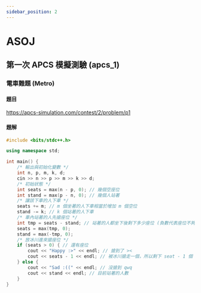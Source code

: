 ```yaml
---
sidebar_position: 2
---
```


# ASOJ

## 第一次 APCS 模擬測驗 (apcs_1)

### 電車難題 (Metro)

#### 題目
https://apcs-simulation.com/contest/2/problem/p1

#### 題解
```cpp
#include <bits/stdc++.h>

using namespace std;

int main() {
    /* 輸出與初始化變數 */
    int n, p, m, k, d;
    cin >> n >> p >> m >> k >> d;
    /* 初始狀態 */
    int seats = max(n - p, 0); // 幾個空座位
    int stand = max(p - n, 0); // 幾個人站著
    /* 讓該下車的人下車 */
    seats += m; // m 個坐著的人下車相當於增加 m 個空位
    stand -= k; // k 個站著的人下車
    /* 車內站著的人先搶座位 */
    int tmp = seats - stand; // 站著的人都坐下後剩下多少座位 (負數代表座位不夠且有 tmp 個人站著)
    seats = max(tmp, 0);
    stand = max(-tmp, 0);
    /* 放冰川進來搶座位 */
    if (seats > 0) { // 還有座位
        cout << "Happy :>" << endl; // 搶到了 ><
        cout << seats - 1 << endl; // 被冰川搶走一個，所以剩下 seat - 1 個
    } else {
        cout << "Sad :((" << endl; // 沒搶到 qwq
        cout << stand << endl; // 目前站著的人數
    }
}
```